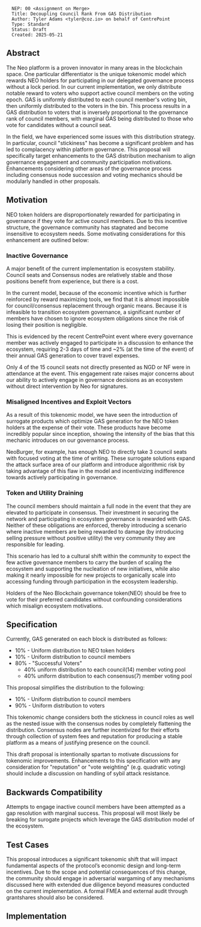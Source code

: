 <pre>
  NEP: 00 <Assignment on Merge>
  Title: Decoupling Council Rank From GAS Distribution
  Author: Tyler Adams <tyler@coz.io> on behalf of CentrePoint
  Type: Standard
  Status: Draft
  Created: 2025-05-21
</pre>

==Abstract==

The Neo platform is a proven innovator in many areas in the blockchain space. One particular differentiator is the
unique tokenomic model which rewards NEO holders for participating in our delegated governance process without a lock period. 
In our current implementation, we only distribute notable reward to voters who support active council members on the voting epoch. GAS is uniformly 
distributed to each council member's voting bin, then uniformly distributed to the voters in the bin. This process 
results in a GAS distribution to voters that is inversely proportional to the governance rank of council members, 
with marginal GAS being distributed to those who vote for candidates without a council seat.

In the field, we have experienced some issues with this distribution strategy. In particular, council "stickiness" has 
become a significant problem and has led to complacency within platform governance. This proposal will specifically target
enhancements to the GAS distribution mechanism to align governance engagement and community participation motivations. Enhancements considering 
other areas of the governance process including consensus node succession and voting mechanics should be modularly handled in other proposals.

==Motivation==

NEO token holders are disproportionately rewarded for participating in governance if they vote for active council members.
Due to this incentive structure, the governance community has stagnated and become insensitive to ecosystem needs. Some 
motivating considerations for this enhancement are outlined below:

=== Inactive Governance ===

A major benefit of the current implementation is ecosystem stability. Council seats and Consensus nodes are relatively stable and those positions benefit from experience, but there is a cost.

In the current model, because of the economic incentive which is further reinforced by reward maximizing tools, we find that it is almost impossible for council/consensus replacement through organic means. Because it is infeasible to transition ecosystem governance, a significant number of members have chosen to ignore ecosystem obligations since the risk of losing their position is negligible.

This is evidenced by the recent CentrePoint event where every governance member was actively engaged to participate in a discussion to enhance the ecosystem, requiring 2-3 days of time and ~2% (at the time of the event) of their annual GAS generation to cover travel expenses.

Only 4 of the 15 council seats not directly presented as NGD or NF were in attendance at the event. This engagement rate raises major concerns about our ability to actively engage in governance decisions as an ecosystem without direct intervention by Neo for signatures.

=== Misaligned Incentives and Exploit Vectors ===

As a result of this tokenomic model, we have seen the introduction of surrogate products which optimize GAS generation
for the NEO token holders at the expense of their vote. These products have become incredibly popular since inception, 
showing the intensity of the bias that this mechanic introduces on our governance process. 

NeoBurger, for example, has enough NEO to directly take 3 council
seats with focused voting at the time of writing. These surrogate solutions expand the attack surface area of our platform 
and introduce algorithmic risk by taking advantage of this flaw in the model and incentivizing 
indifference towards actively participating in governance. 

=== Token and Utility Draining ===

The council members should maintain a full node in the event that they are elevated to participate in consensus. Their investment in securing the network and participating in ecosystem governance is rewarded with GAS. Neither of these obligations are enforced, thereby introducing a scenario where inactive members are being rewarded to damage (by introducing selling pressure without positive utility) the very community they are responsible for leading.

This scenario has led to a cultural shift within the community to expect the few active governance members to carry the burden of scaling the ecosystem and supporting the nucleation of new initiatives, while also making it nearly impossible for new projects to organically scale into accessing funding through participation in the ecosystem leadership.

Holders of the Neo Blockchain governance token(NEO) should be free to vote for their preferred candidates without 
confounding considerations which misalign ecosystem motivations.

==Specification==

Currently, GAS generated on each block is distributed as follows:
* 10% - Uniform distribution to NEO token holders
* 10% - Uniform distribution to council members
* 80% - "Successful Voters"
** 40% uniform distribution to each council(14) member voting pool
** 40% uniform distribution to each consensus(7) member voting pool

This proposal simplifies the distribution to the following:
* 10% - Uniform distribution to council members
* 90% - Uniform distribution to voters

This tokenomic change considers both the stickness in council roles as well as the nested issue with the consensus nodes by 
completely flattening the distribution. Consensus nodes are further incentivized for their efforts through collection of
system fees and reputation for producing a stable platform as a means of justifying presence on the council. 

This draft proposal is intentionally spartan to motivate discussions for tokenomic improvements. Enhancements to this
specification with any consideration for "reputation" or "vote weighting" (e.g. quadratic voting) should include a 
discussion on handling of sybil attack resistance.

==Backwards Compatibility==

Attempts to engage inactive council members have been attempted as a gap resolution with marginal success. 
This proposal will most likely be breaking for surogate projects which leverage the GAS distribution model of the ecosystem.

==Test Cases==

This proposal introduces a significant tokenomic shift that will impact fundamental aspects of the protocol’s economic 
design and long-term incentives. Due to the scope and potential consequences of this change, the community should engage 
in adversarial wargaming of any mechanisms discussed here with extended due diligence beyond 
measures conducted on the current implementation. A formal FMEA and external audit through grantshares should also be considered.

==Implementation==

